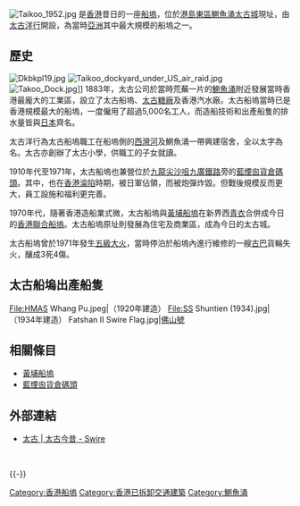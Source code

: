 {{coord|22.286|N|114.217|E|type:building|display=title}}

[[File:Taikoo_1952.jpg|thumb]]
{{engname|太古船塢|Taikoo Dockyard}}是[[香港|香港]]昔日的一座[[船塢|船塢]]，位於[[東區_(香港)|港島東區]][[鰂魚涌|鰂魚涌]][[太古城|太古城]]現址，由[[太古洋行|太古洋行]]開設，為當時[[亞洲|亞洲]]其中最大規模的船塢之一。

==歷史==
[[File:Dkbkpl19.jpg|left]]
[[File:Taikoo_dockyard_under_US_air_raid.jpg|thumb]]
[[File:Takoo_Dock.jpg|thumb]]]]
1883年，太古公司於當時荒蕪一片的[[鰂魚涌|鰂魚涌]]附近發展當時香港最龐大的工業區，設立了太古船塢、[[太古糖廠|太古糖廠]]及香港汽水廠。太古船塢當時已是香港規模最大的船塢，一度僱用了超過5,000名工人，而造船技術和出產船隻的排水量皆與[[日本|日本]]齊名。

太古洋行為太古船塢職工在船塢側的[[西灣河|西灣河]]及鰂魚涌一帶興建宿舍，全以太字為名。太古亦創辦了太古小學，供職工的子女就讀。

1910年代至1971年，太古船塢也兼營位於[[九龍|九龍]][[尖沙咀|尖沙咀]][[九廣鐵路|九廣鐵路]]旁的[[藍煙囪貨倉碼頭|藍煙囪貨倉碼頭]]。其中，也在[[香港淪陷|香港淪陷]]時期，被日軍佔領，而被炮彈炸毀。但戰後規模反而更大，員工設施和福利更完善。

1970年代，隨著香港造船業式微，太古船塢與[[黃埔船塢|黃埔船塢]]在新界西[[青衣島|青衣]]合併成今日的[[香港聯合船塢|香港聯合船塢]]。太古船塢原址則發展為住宅及商業區，成為今日的太古城。

太古船塢曾於1971年發生[[太古船塢古巴貨輪五級火|五級大火]]，當時停泊於船塢內進行維修的一艘[[古巴|古巴]]貨輪失火，釀成3死4傷。

==太古船塢出產船隻==
<gallery mode=packed heights=150px style="text-align:left">
File:HMAS Whang Pu.jpeg|{{link-en|HMAS Whang Pu}}（1920年建造）
File:SS Shuntien (1934).jpg|{{link-en|順天號|SS Shuntien (1934)}}（1934年建造）
Fatshan II Swire Flag.jpg|[[佛山號|佛山號]]
</gallery>

==相關條目==
*[[黃埔船塢|黃埔船塢]]
*[[藍煙囪貨倉碼頭|藍煙囪貨倉碼頭]]

==外部連結==
{{commonscat|Taikoo Dockyard}}
*[https://www.swire.com/ourjourney/desktop/tc/index.html 太古 | 太古今昔 - Swire]{{Wayback|url=https://www.swire.com/ourjourney/desktop/tc/index.html |date=20190623124534 }}

<br>
{{HK-trans-stub}}

{{-}}
{{太古集團}}

[[Category:香港船塢|Category:香港船塢]]
[[Category:香港已拆卸交通建築|Category:香港已拆卸交通建築]]
[[Category:鰂魚涌|Category:鰂魚涌]]
